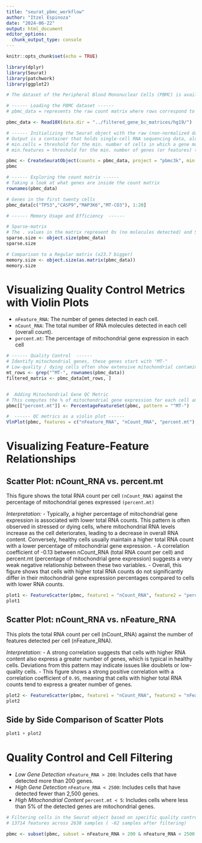 ```yaml
---
title: "seurat_pbmc_workflow"
author: "Itzel Espinoza"
date: "2024-06-22"
output: html_document
editor_options: 
  chunk_output_type: console
---
```


```r
knitr::opts_chunk$set(echo = TRUE)

library(dplyr)
library(Seurat)
library(patchwork)
library(ggplot2)
```



```r

# The dataset of the Peripheral Blood Mononuclear Cells (PBMC) is available at  https://cf.10xgenomics.com/samples/cell/pbmc3k/pbmc3k_filtered_gene_bc_matrices.tar.gz

# ------ Loading the PBMC dataset ------
# pbmc_data = represents the raw count matrix where rows correspond to genes (or features), and columns correspond to individual cells

pbmc_data <- Read10X(data.dir = "../filtered_gene_bc_matrices/hg19/")

# ------ Initializing the Seurat object with the raw (non-normalized data) ------
# Output is a container that holds single-cell RNA sequencing data, along with associated metadata and analysis results
# min.cells = threshold for the min. number of cells in which a gene must be detected to be included in my analysis, which filter out lowly expressed genes that may be noise
# min.features = threshold for the min. number of genes (or features) that must be detected in a given cell for that cell to be included, which excludes empty or poor-quality cells that don't have enough data

pbmc <- CreateSeuratObject(counts = pbmc_data, project = "pbmc3k", min.cells = 3, min.features = 200)
pbmc

# ------ Exploring the count matrix ------ 
# Taking a look at what genes are inside the count matrix
rownames(pbmc_data)

# Genes in the first twenty cells
pbmc_data[c("TP53","CASP9","MAP3K6","MT-CO3"), 1:20]

# ------ Memory Usage and Efficiency  ------ 

# Sparse-matrix
# The . values in the matrix represent 0s (no molecules detected) and Seurat uses a sparse-matrix representation whenever possible for more memory and speed savings
sparse.size <- object.size(pbmc_data)
sparse.size

# Comparison to a Regular matrix (x23.7 bigger)
memory.size <- object.size(as.matrix(pbmc_data))
memory.size
```

# Visualizing Quality Control Metrics with Violin Plots

- `nFeature_RNA`: The number of genes detected in each cell.
- `nCount_RNA`: The total number of RNA molecules detected in each cell (overall count).
- `percent.mt`: The percentage of mitochondrial gene expression in each cell

```r

# ------ Quality Control  ------ 
# Identify mitochondrial genes, these genes start with "MT-"
# Low-quality / dying cells often show extensive mitochondrial contamination, will have to filter out later
mt_rows <- grep("^MT-", rownames(pbmc_data))
filtered_matrix <- pbmc_data[mt_rows, ]


#  Adding Mitochondrial Gene QC Metric
# This computes the % of mitochondrial gene expression for each cell and stores it as a metadata column (percent.mt) in the pbmc Seurat object
pbmc[["percent.mt"]] <- PercentageFeatureSet(pbmc, pattern = "^MT-")

#  ------ QC metrics as a violin plot ------ 
VlnPlot(pbmc, features = c("nFeature_RNA", "nCount_RNA", "percent.mt"), ncol = 3)

```

# Visualizing Feature-Feature Relationships

## Scatter Plot: nCount_RNA vs. percent.mt

This figure shows the total RNA count per cell `(nCount_RNA)` against the percentage of mitochondrial genes expressed `(percent.mt)`

*Interpretation:*
- Typically, a higher percentage of mitochondrial gene expression is associated with lower total RNA counts. This pattern is often observed in stressed or dying cells, where mitochondrial RNA levels increase as the cell deteriorates, leading to a decrease in overall RNA content. Conversely, healthy cells usually maintain a higher total RNA count with a lower percentage of mitochondrial gene expression.
- A correlation coefficient of -0.13 between nCount_RNA (total RNA count per cell) and percent.mt (percentage of mitochondrial gene expression) suggests a very weak negative relationship between these two variables.
- Overall, this figure shows that cells with higher total RNA counts do not significantly differ in their mitochondrial gene expression percentages compared to cells with lower RNA counts.

```r

plot1 <- FeatureScatter(pbmc, feature1 = "nCount_RNA", feature2 = "percent.mt") + geom_point(color = "royalblue") + NoLegend()
plot1
```


## Scatter Plot: nCount_RNA vs. nFeature_RNA

This plots the total RNA count per cell (nCount_RNA) against the number of features detected per cell (nFeature_RNA).

*Interpretation:*
- A strong correlation suggests that cells with higher RNA content also express a greater number of genes, which is typical in healthy cells. Deviations from this pattern may indicate issues like doublets or low-quality cells.
- This figure shows a strong positive correlation with a correlation coefficient of `0.95`, meaning that cells with higher total RNA counts tend to express a greater number of genes.

```r
plot2 <- FeatureScatter(pbmc, feature1 = "nCount_RNA", feature2 = "nFeature_RNA") + NoLegend()
plot2

```


## Side by Side Comparison of Scatter Plots
```r
plot1 + plot2

```

# Quality Control and Cell Filtering

- *Low Gene Detection* `nFeature_RNA > 200`: Includes cells that have detected more than 200 genes.
- *High Gene Detection* `nFeature_RNA < 2500`: Includes cells that have detected fewer than 2,500 genes.
- *High Mitochondrial Content* `percent.mt < 5`: Includes cells where less than 5% of the detected genes are mitochondrial genes.

```r

# Filtering cells in the Seurat object based on specific quality control (QC) metrics:
# 13714 features across 2638 samples ( -62 samples after filtering)

pbmc <- subset(pbmc, subset = nFeature_RNA > 200 & nFeature_RNA < 2500 & percent.mt < 5)
```



